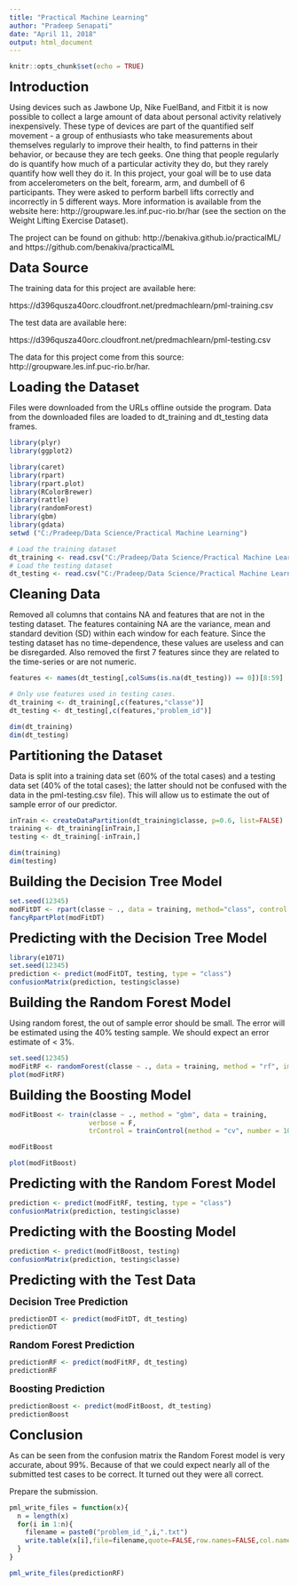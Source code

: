 ---
title: "Practical Machine Learning"
author: "Pradeep Senapati"
date: "April 11, 2018"
output: html_document
---

```{r setup, include=FALSE}
knitr::opts_chunk$set(echo = TRUE)
```

<font size="5"> **Introduction**</font>

Using devices such as Jawbone Up, Nike FuelBand, and Fitbit it is now possible to collect a large amount of data about personal activity relatively inexpensively. These type of devices are part of the quantified self movement - a group of enthusiasts who take measurements about themselves regularly to improve their health, to find patterns in their behavior, or because they are tech geeks. One thing that people regularly do is quantify how much of a particular activity they do, but they rarely quantify how well they do it. In this project, your goal will be to use data from accelerometers on the belt, forearm, arm, and dumbell of 6 participants. They were asked to perform barbell lifts correctly and incorrectly in 5 different ways. More information is available from the website here: http://groupware.les.inf.puc-rio.br/har (see the section on the Weight Lifting Exercise Dataset).

The project can be found on github: http://benakiva.github.io/practicalML/ and https://github.com/benakiva/practicalML

<font size="5"> **Data Source**</font>

The training data for this project are available here:

https://d396qusza40orc.cloudfront.net/predmachlearn/pml-training.csv

The test data are available here:

https://d396qusza40orc.cloudfront.net/predmachlearn/pml-testing.csv

The data for this project come from this source: http://groupware.les.inf.puc-rio.br/har.

<font size="5"> **Loading the Dataset**</font>

Files were downloaded from the URLs offline outside the program. Data from the downloaded files are loaded to dt_training and dt_testing data frames.

```{r}
library(plyr)
library(ggplot2)
```

```{r}
library(caret)
library(rpart)
library(rpart.plot)
library(RColorBrewer)
library(rattle)
library(randomForest)
library(gbm)
library(gdata)
setwd ("C:/Pradeep/Data Science/Practical Machine Learning")
```
```{r}
# Load the training dataset
dt_training <- read.csv("C:/Pradeep/Data Science/Practical Machine Learning/pml-training.csv")
# Load the testing dataset
dt_testing <- read.csv("C:/Pradeep/Data Science/Practical Machine Learning/pml-testing.csv")
```

<font size="5"> **Cleaning Data**</font>

Removed all columns that contains NA and features that are not in the testing dataset. The features containing NA are the variance, mean and standard devition (SD) within each window for each feature. Since the testing dataset has no time-dependence, these values are useless and can be disregarded. Also removed the first 7 features since they are related to the time-series or are not numeric.

```{r}
features <- names(dt_testing[,colSums(is.na(dt_testing)) == 0])[8:59]

# Only use features used in testing cases.
dt_training <- dt_training[,c(features,"classe")]
dt_testing <- dt_testing[,c(features,"problem_id")]

dim(dt_training) 
dim(dt_testing)
```

<font size="5"> **Partitioning the Dataset**</font>

Data is split into a training data set (60% of the total cases) and a testing data set (40% of the total cases); the latter should not be confused with the data in the pml-testing.csv file). This will allow us to estimate the out of sample error of our predictor.

```{r}
inTrain <- createDataPartition(dt_training$classe, p=0.6, list=FALSE)
training <- dt_training[inTrain,]
testing <- dt_training[-inTrain,]

dim(training) 
dim(testing)
```

<font size="5"> **Building the Decision Tree Model**</font>

```{r}
set.seed(12345)
modFitDT <- rpart(classe ~ ., data = training, method="class", control = rpart.control(method = "cv", number = 10))
fancyRpartPlot(modFitDT)
```

<font size="5"> **Predicting with the Decision Tree Model**</font>

```{r}
library(e1071)
set.seed(12345)
prediction <- predict(modFitDT, testing, type = "class")
confusionMatrix(prediction, testing$classe)
```

<font size="5"> **Building the Random Forest Model**</font>

Using random forest, the out of sample error should be small. The error will be estimated using the 40% testing sample. We should expect an error estimate of < 3%.

```{r}
set.seed(12345)
modFitRF <- randomForest(classe ~ ., data = training, method = "rf", importance = T, trControl = trainControl(method = "cv", classProbs=TRUE,savePredictions=TRUE,allowParallel=TRUE, number = 10))
plot(modFitRF)
```

<font size="5"> **Building the Boosting Model**</font>

```{r}
modFitBoost <- train(classe ~ ., method = "gbm", data = training,
                    verbose = F,
                    trControl = trainControl(method = "cv", number = 10))

modFitBoost
```

```{r}
plot(modFitBoost)
```

<font size="5"> **Predicting with the Random Forest Model**</font>

```{r}
prediction <- predict(modFitRF, testing, type = "class")
confusionMatrix(prediction, testing$classe)
```

<font size="5"> **Predicting with the Boosting Model**</font>

```{r}
prediction <- predict(modFitBoost, testing)
confusionMatrix(prediction, testing$classe)
```

<font size="5"> **Predicting with the Test Data**</font>


<font size="4"> **Decision Tree Prediction**</font>

```{r}
predictionDT <- predict(modFitDT, dt_testing)
predictionDT
```

<font size="4"> **Random Forest Prediction**</font>

```{r}
predictionRF <- predict(modFitRF, dt_testing)
predictionRF
```

<font size="4"> **Boosting Prediction**</font>
```{r}
predictionBoost <- predict(modFitBoost, dt_testing)
predictionBoost
```

<font size="5"> **Conclusion**</font>

As can be seen from the confusion matrix the Random Forest model is very accurate, about 99%. Because of that we could expect nearly all of the submitted test cases to be correct. It turned out they were all correct.

Prepare the submission.
```{r}
pml_write_files = function(x){
  n = length(x)
  for(i in 1:n){
    filename = paste0("problem_id_",i,".txt")
    write.table(x[i],file=filename,quote=FALSE,row.names=FALSE,col.names=FALSE)
  }
}

pml_write_files(predictionRF)
```


